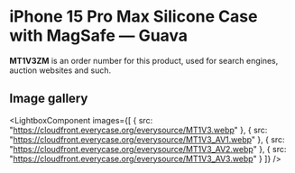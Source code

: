 
# iPhone 15 Pro Max Silicone Case with MagSafe — Guava

<Callout type='info' emoji='👉🏻'>**MT1V3ZM** is an order number for this product, used for search engines, auction websites and such.</Callout>

## Image gallery

<LightboxComponent
    images={[
      {
        src: "https://cloudfront.everycase.org/everysource/MT1V3.webp"
      },
      {
        src: "https://cloudfront.everycase.org/everysource/MT1V3_AV1.webp"
      },
      {
        src: "https://cloudfront.everycase.org/everysource/MT1V3_AV2.webp"
      },
      {
        src: "https://cloudfront.everycase.org/everysource/MT1V3_AV3.webp"
      }
    ]}
  />
